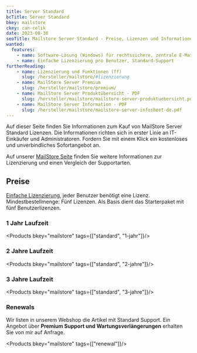 ```yaml
---
title: Server Standard
bcTitle: Server Standard
bkey: mailstore
ckey: can-celik
date: 2023-08-30
seoTitle: Mailstore Server Standard - Preise, Lizenzen und Informationen
wanted:
  features:
    - name: Software-Lösung (Windows) für rechtssichere, zentrale E-Mail-Archivierung
    - name: Einfache Lizenzierung pro Benutzer, Standard-Support
furtherReading:
    - name: Lizenzierung und Funktionen (ff)
      slug: /hersteller/mailstore/#lizenzierung
    - name: MailStore Server Premium
      slug: /hersteller/mailstore/premium/
    - name: MailStore Server Produktübersicht - PDF
      slug: /hersteller/mailstore/mailstore-server-produktuebersicht.pdf
    - name: MailStore Server Information - PDF
      slug: /hersteller/mailstore/mailstore-server-infosheet-de.pdf
---
```



<Intro>

  Auf dieser Seite finden Sie Informationen zum Kauf von MailStore Server Standard Lizenzen.
  Die Informationen richten sich in erster Linie an IT-Einkäufer und Administratoren.
  Fordern Sie mit einem Klick ein kostenloses und unverbindliches Sofortangebot an.

</Intro>

<TOC />


Auf unserer [MailStore Seite](/hersteller/mailstore/) finden Sie weitere Informationen zur Lizenzierung und einen Vergleich der Supportarten.


## Preise

[Einfache Lizenzierung](/hersteller/mailstore/#lizenzierung), jeder Benutzer benötigt eine Lizenz. Mindestbestellmenge: Fünf Lizenzen. Als Basis dient das Starterpaket mit fünf Benutzerlizenzen.


### 1 Jahr Laufzeit

<Products bkey="mailstore" tags={["standard", "1-jahr"]}/>


### 2 Jahre Laufzeit

<Products bkey="mailstore" tags={["standard", "2-jahre"]}/>


### 3 Jahre Laufzeit

<Products bkey="mailstore" tags={["standard", "3-jahre"]}/>


### Renewals

  Wir listen in unserem Webshop die Artikel mit Standard Support. Ein Angebot über **Premium Support und Wartungsverlängerungen** erhalten Sie von mir auf Anfrage.

  <Products bkey="mailstore" tags={["renewal"]}/>

<br />

<GetInTouch theme="light" />

